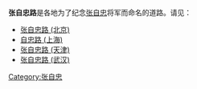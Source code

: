 '''张自忠路'''是各地为了纪念[[张自忠|张自忠]]将军而命名的道路。请见：
* [[张自忠路_(北京)|张自忠路 (北京)]]
* [[自忠路_(上海)|自忠路 (上海)]]
* [[张自忠路_(天津)|张自忠路 (天津)]]
* [[张自忠路_(武汉)|张自忠路 (武汉)]]

{{Disambig|cat=四字中国地名消歧义}}
[[Category:张自忠|Category:张自忠]]